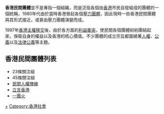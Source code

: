 '''香港民間團體'''並不是專指一個組織，而是泛指各個由[[香港|香港]]市民自發組成的團體的一個統稱，1980年代由於當時香港冒起各個[[壓力團體|壓力團體]]，因此現時一些香港民間團體與其形式接近，或甚由壓力團體演變而成。

1997年[[香港主權移交|香港主權移交]]後，由於各方面的[[利益衝突|利益衝突]]，使民間各個團體紛紛團結起來，保衛自身的權益以及香港的核心價值。不少團體的成立宗旨都圍繞著[[人權|人權]]、[[公義|公義]]以及[[法律|法律]][[公義|公義]]等主題。

==香港民間團體列表==
{{Expand |time=2008-01-21T08:19:39+00:00 }}<!-- 本调用由 {{subst:Expand/auto}} 自动产生。 --> 
* 23條關注組
* 45條關注組
* [[民間人權陣線|民間人權陣線]]
* [[立言香港|立言香港]]
* [[一團火|一團火]]


{{Hk-org-stub}}

[[Category:香港組織|+]]
[[Category:香港社會|Category:香港社會]]